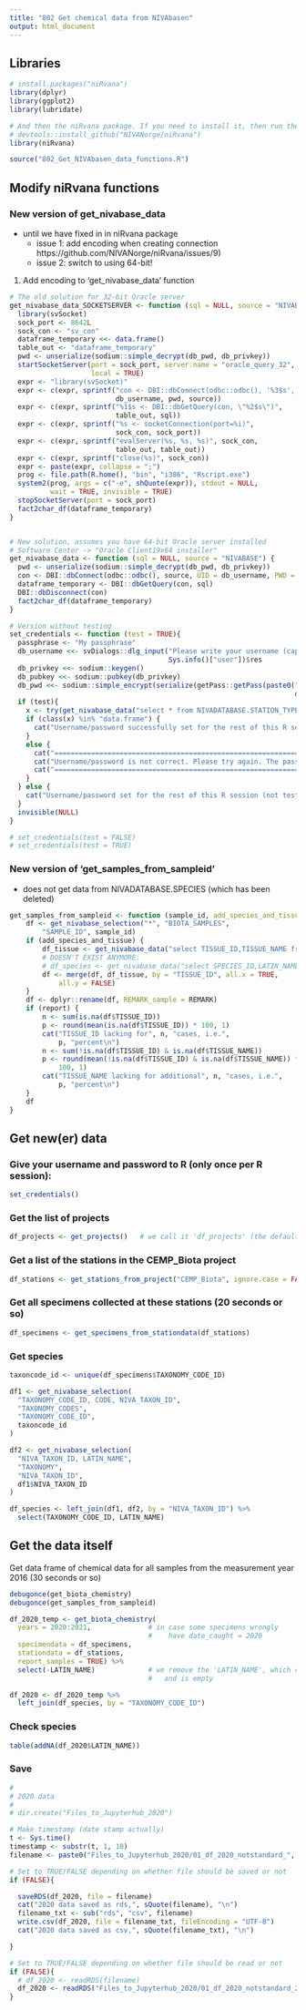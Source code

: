 ```yaml
---
title: "802 Get chemical data from NIVAbasen"
output: html_document
---
```


## Libraries
```r
# install.packages("niRvana")
library(dplyr)
library(ggplot2)
library(lubridate)

# And then the niRvana package. If you need to install it, then run thee next line also:
# devtools::install_github("NIVANorge/niRvana")
library(niRvana)

source("802_Get_NIVAbasen_data_functions.R")

```


## Modify niRvana functions  

### New version of get_nivabase_data   
- until we have fixed in in niRvana package   
    - issue 1: add encoding when creating connection https://github.com/NIVANorge/niRvana/issues/9)   
    - issue 2: switch to using 64-bit!

1) Add encoding to 'get_nivabase_data' function    
```r

# The old solution for 32-bit Oracle server
get_nivabase_data_SOCKETSERVER <- function (sql = NULL, source = "NIVABASE") {
  library(svSocket)
  sock_port <- 8642L
  sock_con <- "sv_con"
  dataframe_temporary <<- data.frame()
  table_out <- "dataframe_temporary"
  pwd <- unserialize(sodium::simple_decrypt(db_pwd, db_privkey))
  startSocketServer(port = sock_port, server.name = "oracle_query_32", 
                    local = TRUE)
  expr <- "library(svSocket)"
  expr <- c(expr, sprintf("con <- DBI::dbConnect(odbc::odbc(), '%3$s', UID='%1$s', PWD='%2$s', encoding = 'ISO-8859-1')", 
                          db_username, pwd, source))
  expr <- c(expr, sprintf("%1$s <- DBI::dbGetQuery(con, \"%2$s\")", 
                          table_out, sql))
  expr <- c(expr, sprintf("%s <- socketConnection(port=%i)", 
                          sock_con, sock_port))
  expr <- c(expr, sprintf("evalServer(%s, %s, %s)", sock_con, 
                          table_out, table_out))
  expr <- c(expr, sprintf("close(%s)", sock_con))
  expr <- paste(expr, collapse = ";")
  prog <- file.path(R.home(), "bin", "i386", "Rscript.exe")
  system2(prog, args = c("-e", shQuote(expr)), stdout = NULL, 
          wait = TRUE, invisible = TRUE)
  stopSocketServer(port = sock_port)
  fact2char_df(dataframe_temporary)
}


# New solution, assumes you have 64-bit Oracle server installed  
# Software Center -> "Oracle Client19x64 installer"   
get_nivabase_data <- function (sql = NULL, source = "NIVABASE") {
  pwd <- unserialize(sodium::simple_decrypt(db_pwd, db_privkey))
  con <- DBI::dbConnect(odbc::odbc(), source, UID = db_username, PWD = pwd, encoding = 'ISO-8859-1')   
  dataframe_temporary <- DBI::dbGetQuery(con, sql)
  DBI::dbDisconnect(con)
  fact2char_df(dataframe_temporary)
}

```

```r

# Version without testing
set_credentials <- function (test = TRUE){
  passphrase <- "My passphrase"
  db_username <<- svDialogs::dlg_input("Please write your username (capital letters)", 
                                       Sys.info()["user"])$res
  db_privkey <<- sodium::keygen()
  db_pubkey <<- sodium::pubkey(db_privkey)
  db_pwd <<- sodium::simple_encrypt(serialize(getPass::getPass(paste0("Please write the password for user ", 
                                                                      db_username, ": ")), NULL), db_pubkey)
  if (test){
    x <- try(get_nivabase_data("select * from NIVADATABASE.STATION_TYPES where rownum = 1"))
    if (class(x) %in% "data.frame") {
      cat("Username/password successfully set for the rest of this R session\n")
    }
    else {
      cat("====================================================================================================\n")
      cat("Username/password is not correct. Please try again. The password may differ from your NIVA password\n")
      cat("====================================================================================================\n")
    }
  } else {
    cat("Username/password set for the rest of this R session (not tested)\n")
  }
  invisible(NULL)
}

# set_credentials(test = FALSE)
# set_credentials(test = TRUE)


```
### New version of 'get_samples_from_sampleid'  
- does not get data from NIVADATABASE.SPECIES (which has been deleted)  
```r

get_samples_from_sampleid <- function (sample_id, add_species_and_tissue = TRUE, report = FALSE) {
    df <- get_nivabase_selection("*", "BIOTA_SAMPLES", 
        "SAMPLE_ID", sample_id)
    if (add_species_and_tissue) {
        df_tissue <- get_nivabase_data("select TISSUE_ID,TISSUE_NAME from NIVADATABASE.BIOTA_TISSUE_TYPES")
        # DOESN'T EXIST ANYMORE:
        # df_species <- get_nivabase_data("select SPECIES_ID,LATIN_NAME from NIVADATABASE.SPECIES")
        df <- merge(df, df_tissue, by = "TISSUE_ID", all.x = TRUE, 
            all.y = FALSE)
    }
    df <- dplyr::rename(df, REMARK_sample = REMARK)
    if (report) {
        n <- sum(is.na(df$TISSUE_ID))
        p <- round(mean(is.na(df$TISSUE_ID)) * 100, 1)
        cat("TISSUE_ID lacking for", n, "cases, i.e.", 
            p, "percent\n")
        n <- sum(!is.na(df$TISSUE_ID) & is.na(df$TISSUE_NAME))
        p <- round(mean(!is.na(df$TISSUE_ID) & is.na(df$TISSUE_NAME)) * 
            100, 1)
        cat("TISSUE_NAME lacking for additional", n, "cases, i.e.", 
            p, "percent\n")
    }
    df
}

```

## Get new(er) data

### Give your username and password to R (only once per R session):
```r
set_credentials()
```

### Get the list of projects
```r
df_projects <- get_projects()   # we call it 'df_projects' (the default name used by 'get_stations_from_project')
```

### Get a list of the stations in the CEMP_Biota project
```r
df_stations <- get_stations_from_project("CEMP_Biota", ignore.case = FALSE)
```

### Get all specimens collected at these stations (20 seconds or so)
```r
df_specimens <- get_specimens_from_stationdata(df_stations)
```

### Get species  
```r

taxoncode_id <- unique(df_specimens$TAXONOMY_CODE_ID)

df1 <- get_nivabase_selection(
  "TAXONOMY_CODE_ID, CODE, NIVA_TAXON_ID",
  "TAXONOMY_CODES",
  "TAXONOMY_CODE_ID",
  taxoncode_id
)

df2 <- get_nivabase_selection(
  "NIVA_TAXON_ID, LATIN_NAME",
  "TAXONOMY",
  "NIVA_TAXON_ID",
  df1$NIVA_TAXON_ID
)

df_species <- left_join(df1, df2, by = "NIVA_TAXON_ID") %>% 
  select(TAXONOMY_CODE_ID, LATIN_NAME)

```

## Get the data itself  
Get data frame of chemical data for all samples from the measurement year 2016 (30 seconds or so)
```r

debugonce(get_biota_chemistry)
debugonce(get_samples_from_sampleid)

df_2020_temp <- get_biota_chemistry(
  years = 2020:2021,              # in case some specimens wrongly  
                                  #    have date_caught = 2020
  specimendata = df_specimens, 
  stationdata = df_stations,
  report_samples = TRUE) %>%
  select(-LATIN_NAME)             # we remove the 'LATIN_NAME', which comes from the BIOTA_SAMPES table
                                  #   and is empty

df_2020 <- df_2020_temp %>%
  left_join(df_species, by = "TAXONOMY_CODE_ID")

```
### Check species  
```r

table(addNA(df_2020$LATIN_NAME))

```


### Save 
```r
#
# 2020 data
#
# dir.create("Files_to_Jupyterhub_2020")

# Make timestamp (date stamp actually)
t <- Sys.time()
timestamp <- substr(t, 1, 10)
filename <- paste0("Files_to_Jupyterhub_2020/01_df_2020_notstandard_", timestamp, ".rds")

# Set to TRUE/FALSE depending on whether file should be saved or not  
if (FALSE){

  saveRDS(df_2020, file = filename)
  cat("2020 data saved as rds,", sQuote(filename), "\n")
  filename_txt <- sub("rds", "csv", filename)
  write.csv(df_2020, file = filename_txt, fileEncoding = "UTF-8")
  cat("2020 data saved as csv,", sQuote(filename_txt), "\n")

}

# Set to TRUE/FALSE depending on whether file should be read or not  
if (FALSE){
  # df_2020 <- readRDS(filename)
  df_2020 <- readRDS("Files_to_Jupyterhub_2020/01_df_2020_notstandard_2021-09-30.rds")
}

```


